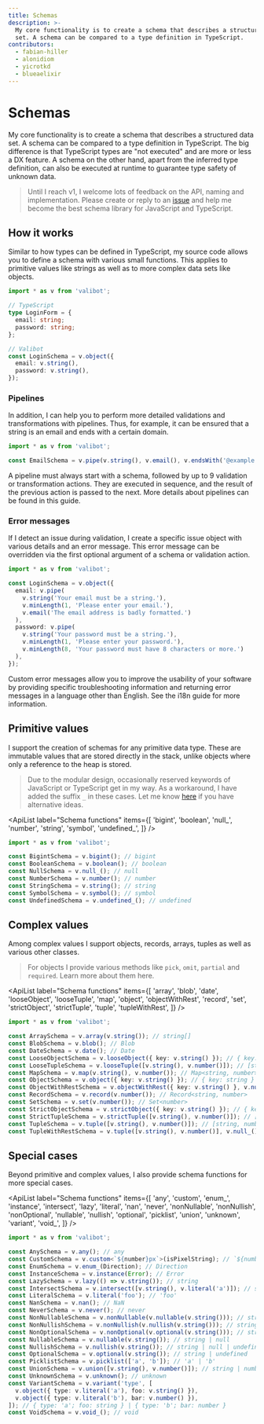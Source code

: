 ```yaml
---
title: Schemas
description: >-
  My core functionality is to create a schema that describes a structured data
  set. A schema can be compared to a type definition in TypeScript.
contributors:
  - fabian-hiller
  - alonidiom
  - yicrotkd
  - blueaelixir
---
```



# Schemas

My core functionality is to create a schema that describes a structured data set. A schema can be compared to a type definition in TypeScript. The big difference is that TypeScript types are "not executed" and are more or less a DX feature. A schema on the other hand, apart from the inferred type definition, can also be executed at runtime to guarantee type safety of unknown data.

> Until I reach v1, I welcome lots of feedback on the API, naming and implementation. Please create or reply to an [issue](https://github.com/fabian-hiller/valibot/issues) and help me become the best schema library for JavaScript and TypeScript.

## How it works

Similar to how types can be defined in TypeScript, my source code allows you to define a schema with various small functions. This applies to primitive values like strings as well as to more complex data sets like objects.

```ts
import * as v from 'valibot';

// TypeScript
type LoginForm = {
  email: string;
  password: string;
};

// Valibot
const LoginSchema = v.object({
  email: v.string(),
  password: v.string(),
});
```

### Pipelines

In addition, I can help you to perform more detailed validations and transformations with pipelines. Thus, for example, it can be ensured that a string is an email and ends with a certain domain.

```ts
import * as v from 'valibot';

const EmailSchema = v.pipe(v.string(), v.email(), v.endsWith('@example.com'));
```

A pipeline must always start with a schema, followed by up to 9 validation or transformation actions. They are executed in sequence, and the result of the previous action is passed to the next. More details about pipelines can be found in <Link href="/guides/pipelines/">this guide</Link>.

### Error messages

If I detect an issue during validation, I create a specific issue object with various details and an error message. This error message can be overridden via the first optional argument of a schema or validation action.

```ts
import * as v from 'valibot';

const LoginSchema = v.object({
  email: v.pipe(
    v.string('Your email must be a string.'),
    v.minLength(1, 'Please enter your email.'),
    v.email('The email address is badly formatted.')
  ),
  password: v.pipe(
    v.string('Your password must be a string.'),
    v.minLength(1, 'Please enter your password.'),
    v.minLength(8, 'Your password must have 8 characters or more.')
  ),
});
```

Custom error messages allow you to improve the usability of your software by providing specific troubleshooting information and returning error messages in a language other than English. See the <Link href="/guides/internationalization/">i18n guide</Link> for more information.

## Primitive values

I support the creation of schemas for any primitive data type. These are immutable values that are stored directly in the stack, unlike objects where only a reference to the heap is stored.

> Due to the modular design, occasionally reserved keywords of JavaScript or TypeScript get in my way. As a workaround, I have added the suffix `_` in these cases. Let me know [here](https://github.com/fabian-hiller/valibot/issues/new) if you have alternative ideas.

<ApiList
  label="Schema functions"
  items={[
    'bigint',
    'boolean',
    'null_',
    'number',
    'string',
    'symbol',
    'undefined_',
  ]}
/>

```ts
import * as v from 'valibot';

const BigintSchema = v.bigint(); // bigint
const BooleanSchema = v.boolean(); // boolean
const NullSchema = v.null_(); // null
const NumberSchema = v.number(); // number
const StringSchema = v.string(); // string
const SymbolSchema = v.symbol(); // symbol
const UndefinedSchema = v.undefined_(); // undefined
```

## Complex values

Among complex values I support objects, records, arrays, tuples as well as various other classes.

> For objects I provide various methods like <Link href="/api/pick/">`pick`</Link>, <Link href="/api/omit/">`omit`</Link>, <Link href="/api/partial/">`partial`</Link> and <Link href="/api/required/">`required`</Link>. Learn more about them <Link href="/guides/methods/#object-methods">here</Link>.

<ApiList
  label="Schema functions"
  items={[
    'array',
    'blob',
    'date',
    'looseObject',
    'looseTuple',
    'map',
    'object',
    'objectWithRest',
    'record',
    'set',
    'strictObject',
    'strictTuple',
    'tuple',
    'tupleWithRest',
  ]}
/>

```ts
import * as v from 'valibot';

const ArraySchema = v.array(v.string()); // string[]
const BlobSchema = v.blob(); // Blob
const DateSchema = v.date(); // Date
const LooseObjectSchema = v.looseObject({ key: v.string() }); // { key: string }
const LooseTupleSchema = v.looseTuple([v.string(), v.number()]); // [string, number]
const MapSchema = v.map(v.string(), v.number()); // Map<string, number>
const ObjectSchema = v.object({ key: v.string() }); // { key: string }
const ObjectWithRestSchema = v.objectWithRest({ key: v.string() }, v.null_()); // { key: string } & { [key: string]: null }
const RecordSchema = v.record(v.number()); // Record<string, number>
const SetSchema = v.set(v.number()); // Set<number>
const StrictObjectSchema = v.strictObject({ key: v.string() }); // { key: string }
const StrictTupleSchema = v.strictTuple([v.string(), v.number()]); // [string, number]
const TupleSchema = v.tuple([v.string(), v.number()]); // [string, number]
const TupleWithRestSchema = v.tuple([v.string(), v.number()], v.null_()); // [string, number, ...null[]]
```

## Special cases

Beyond primitive and complex values, I also provide schema functions for more special cases.

<ApiList
  label="Schema functions"
  items={[
    'any',
    'custom',
    'enum_',
    'instance',
    'intersect',
    'lazy',
    'literal',
    'nan',
    'never',
    'nonNullable',
    'nonNullish',
    'nonOptional',
    'nullable',
    'nullish',
    'optional',
    'picklist',
    'union',
    'unknown',
    'variant',
    'void_',
  ]}
/>

```ts
import * as v from 'valibot';

const AnySchema = v.any(); // any
const CustomSchema = v.custom<`${number}px`>(isPixelString); // `${number}px`
const EnumSchema = v.enum_(Direction); // Direction
const InstanceSchema = v.instance(Error); // Error
const LazySchema = v.lazy(() => v.string()); // string
const IntersectSchema = v.intersect([v.string(), v.literal('a')]); // string & 'a'
const LiteralSchema = v.literal('foo'); // 'foo'
const NanSchema = v.nan(); // NaN
const NeverSchema = v.never(); // never
const NonNullableSchema = v.nonNullable(v.nullable(v.string())); // string
const NonNullishSchema = v.nonNullish(v.nullish(v.string())); // string
const NonOptionalSchema = v.nonOptional(v.optional(v.string())); // string
const NullableSchema = v.nullable(v.string()); // string | null
const NullishSchema = v.nullish(v.string()); // string | null | undefined
const OptionalSchema = v.optional(v.string()); // string | undefined
const PicklistSchema = v.picklist(['a', 'b']); // 'a' | 'b'
const UnionSchema = v.union([v.string(), v.number()]); // string | number
const UnknownSchema = v.unknown(); // unknown
const VariantSchema = v.variant('type', [
  v.object({ type: v.literal('a'), foo: v.string() }),
  v.object({ type: v.literal('b'), bar: v.number() }),
]); // { type: 'a'; foo: string } | { type: 'b'; bar: number }
const VoidSchema = v.void_(); // void
```
